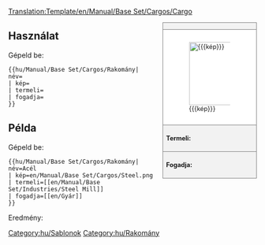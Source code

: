 <noinclude>[[Translation:Template/en/Manual/Base Set/Cargos/Cargo]]</noinclude><noinclude></noinclude><!--
--><div style="float:right; width:15em; font-size:90%; border:1px solid gray; background-color:#f2f2f2; margin-left:1em; margin-bottom:1em">
<div style="text-align:center; border-bottom:1px solid gray"><strong>{{{név}}}</strong></div>
<div style="padding:1em; background-color:white">[[File:{{{kép}}}|128px|center]]</div>
<div style="border-top:1px solid gray; padding:0.5em"><strong>Termeli:</strong> {{{termeli}}}</div>
<div style="border-top:1px solid gray; padding:0.5em"><strong>Fogadja:</strong> {{{fogadja}}}</div>
</div><noinclude>

{{en/-}}
==Használat==
Gépeld be:
<pre>{{hu/Manual/Base Set/Cargos/Rakomány| név=
| kép=
| termeli=
| fogadja=
}}</pre>

==Példa==
Gépeld be:
<pre>{{hu/Manual/Base Set/Cargos/Rakomány| név=Acél
| kép=en/Manual/Base Set/Cargos/Steel.png
| termeli=[[en/Manual/Base Set/Industries/Steel Mill]]
| fogadja=[[en/Gyár]]
}}</pre>
Eredmény:
{{hu/Manual/Base Set/Cargos/Rakomány| név=Acél
| kép=en/Manual/Base Set/Cargos/Steel.png
| termeli=[[en/Manual/Base Set/Industries/Steel Mill]]
| fogadja=[[en/Gyár]]
}}
[[Category:hu/Sablonok]]
</noinclude><includeonly>[[Category:hu/Rakomány]]</includeonly>